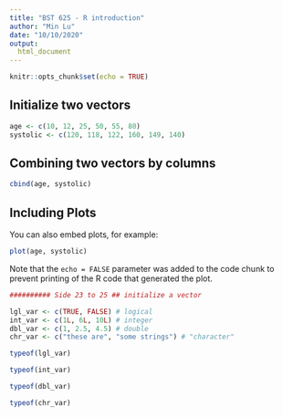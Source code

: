 ```yaml
---
title: "BST 625 - R introduction"
author: "Min Lu"
date: "10/10/2020"
output:
  html_document
---
```


```r
knitr::opts_chunk$set(echo = TRUE)
```
## Initialize two vectors
```r
age <- c(10, 12, 25, 50, 55, 80)      
systolic <- c(120, 118, 122, 160, 149, 140)
``` 
##  Combining two vectors by columns
```r
cbind(age, systolic)
```

## Including Plots

You can also embed plots, for example:

```r
plot(age, systolic)
```

Note that the `echo = FALSE` parameter was added to the code chunk to prevent printing of the R code that generated the plot.
```r
########## Side 23 to 25 ## initialize a vector 

lgl_var <- c(TRUE, FALSE) # logical
int_var <- c(1L, 6L, 10L) # integer
dbl_var <- c(1, 2.5, 4.5) # double
chr_var <- c("these are", "some strings") # "character"

typeof(lgl_var) 

typeof(int_var) 

typeof(dbl_var) 

typeof(chr_var) 
```
